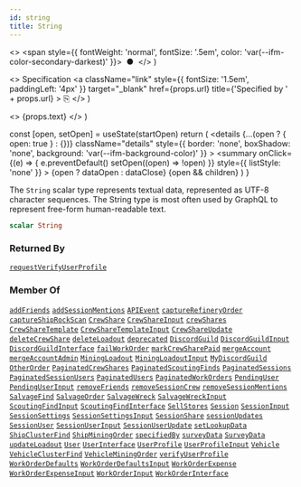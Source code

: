 ```yaml
---
id: string
title: String
---
```


  <>
    <span style={{ fontWeight: 'normal', fontSize: '.5em', color: 'var(--ifm-color-secondary-darkest)' }}>
      &nbsp;●&nbsp;
    </span>
  </>
)

  <>
    Specification
    <a
      className="link"
      style={{ fontSize: '1.5em', paddingLeft: '4px' }}
      target="_blank"
      href={props.url}
      title={'Specified by ' + props.url}
    >
      ⎘
    </a>
  </>
)

  <>
    <span className={props.class}>{props.text}</span>
  </>
)


  const [open, setOpen] = useState(startOpen)
  return (
    <details
      {...(open ? { open: true } : {})}
      className="details"
      style={{ border: 'none', boxShadow: 'none', background: 'var(--ifm-background-color)' }}
    >
      <summary
        onClick={(e) => {
          e.preventDefault()
          setOpen((open) => !open)
        }}
        style={{ listStyle: 'none' }}
      >
        {open ? dataOpen : dataClose}
      </summary>
      {open && children}
    </details>
  )
}

The `String` scalar type represents textual data, represented as UTF-8 character sequences. The String type is most often used by GraphQL to represent free-form human-readable text.

```graphql
scalar String
```

### Returned By

[`requestVerifyUserProfile`](/api/operations/mutations/request-verify-user-profile.mdx) <Badge class="badge badge--secondary badge--relation" text="mutation"/>

### Member Of

[`addFriends`](/api/operations/mutations/add-friends.mdx) <Badge class="badge badge--secondary badge--relation" text="mutation"/><Bullet />[`addSessionMentions`](/api/operations/mutations/add-session-mentions.mdx) <Badge class="badge badge--secondary badge--relation" text="mutation"/><Bullet />[`APIEvent`](/api/types/objects/apievent.mdx) <Badge class="badge badge--secondary badge--relation" text="object"/><Bullet />[`captureRefineryOrder`](/api/operations/queries/capture-refinery-order.mdx) <Badge class="badge badge--secondary badge--relation" text="query"/><Bullet />[`captureShipRockScan`](/api/operations/queries/capture-ship-rock-scan.mdx) <Badge class="badge badge--secondary badge--relation" text="query"/><Bullet />[`CrewShare`](/api/types/objects/crew-share.mdx) <Badge class="badge badge--secondary badge--relation" text="object"/><Bullet />[`CrewShareInput`](/api/types/inputs/crew-share-input.mdx) <Badge class="badge badge--secondary badge--relation" text="input"/><Bullet />[`crewShares`](/api/operations/queries/crew-shares.mdx) <Badge class="badge badge--secondary badge--relation" text="query"/><Bullet />[`CrewShareTemplate`](/api/types/objects/crew-share-template.mdx) <Badge class="badge badge--secondary badge--relation" text="object"/><Bullet />[`CrewShareTemplateInput`](/api/types/inputs/crew-share-template-input.mdx) <Badge class="badge badge--secondary badge--relation" text="input"/><Bullet />[`CrewShareUpdate`](/api/types/inputs/crew-share-update.mdx) <Badge class="badge badge--secondary badge--relation" text="input"/><Bullet />[`deleteCrewShare`](/api/operations/mutations/delete-crew-share.mdx) <Badge class="badge badge--secondary badge--relation" text="mutation"/><Bullet />[`deleteLoadout`](/api/operations/mutations/delete-loadout.mdx) <Badge class="badge badge--secondary badge--relation" text="mutation"/><Bullet />[`deprecated`](/api/types/directives/deprecated.mdx) <Badge class="badge badge--secondary badge--relation" text="directive"/><Bullet />[`DiscordGuild`](/api/types/objects/discord-guild.mdx) <Badge class="badge badge--secondary badge--relation" text="object"/><Bullet />[`DiscordGuildInput`](/api/types/inputs/discord-guild-input.mdx) <Badge class="badge badge--secondary badge--relation" text="input"/><Bullet />[`DiscordGuildInterface`](/api/types/interfaces/discord-guild-interface.mdx) <Badge class="badge badge--secondary badge--relation" text="interface"/><Bullet />[`failWorkOrder`](/api/operations/mutations/fail-work-order.mdx) <Badge class="badge badge--secondary badge--relation" text="mutation"/><Bullet />[`markCrewSharePaid`](/api/operations/mutations/mark-crew-share-paid.mdx) <Badge class="badge badge--secondary badge--relation" text="mutation"/><Bullet />[`mergeAccount`](/api/operations/mutations/merge-account.mdx) <Badge class="badge badge--secondary badge--relation" text="mutation"/><Bullet />[`mergeAccountAdmin`](/api/operations/mutations/merge-account-admin.mdx) <Badge class="badge badge--secondary badge--relation" text="mutation"/><Bullet />[`MiningLoadout`](/api/types/objects/mining-loadout.mdx) <Badge class="badge badge--secondary badge--relation" text="object"/><Bullet />[`MiningLoadoutInput`](/api/types/inputs/mining-loadout-input.mdx) <Badge class="badge badge--secondary badge--relation" text="input"/><Bullet />[`MyDiscordGuild`](/api/types/objects/my-discord-guild.mdx) <Badge class="badge badge--secondary badge--relation" text="object"/><Bullet />[`OtherOrder`](/api/types/objects/other-order.mdx) <Badge class="badge badge--secondary badge--relation" text="object"/><Bullet />[`PaginatedCrewShares`](/api/types/objects/paginated-crew-shares.mdx) <Badge class="badge badge--secondary badge--relation" text="object"/><Bullet />[`PaginatedScoutingFinds`](/api/types/objects/paginated-scouting-finds.mdx) <Badge class="badge badge--secondary badge--relation" text="object"/><Bullet />[`PaginatedSessions`](/api/types/objects/paginated-sessions.mdx) <Badge class="badge badge--secondary badge--relation" text="object"/><Bullet />[`PaginatedSessionUsers`](/api/types/objects/paginated-session-users.mdx) <Badge class="badge badge--secondary badge--relation" text="object"/><Bullet />[`PaginatedUsers`](/api/types/objects/paginated-users.mdx) <Badge class="badge badge--secondary badge--relation" text="object"/><Bullet />[`PaginatedWorkOrders`](/api/types/objects/paginated-work-orders.mdx) <Badge class="badge badge--secondary badge--relation" text="object"/><Bullet />[`PendingUser`](/api/types/objects/pending-user.mdx) <Badge class="badge badge--secondary badge--relation" text="object"/><Bullet />[`PendingUserInput`](/api/types/inputs/pending-user-input.mdx) <Badge class="badge badge--secondary badge--relation" text="input"/><Bullet />[`removeFriends`](/api/operations/mutations/remove-friends.mdx) <Badge class="badge badge--secondary badge--relation" text="mutation"/><Bullet />[`removeSessionCrew`](/api/operations/mutations/remove-session-crew.mdx) <Badge class="badge badge--secondary badge--relation" text="mutation"/><Bullet />[`removeSessionMentions`](/api/operations/mutations/remove-session-mentions.mdx) <Badge class="badge badge--secondary badge--relation" text="mutation"/><Bullet />[`SalvageFind`](/api/types/objects/salvage-find.mdx) <Badge class="badge badge--secondary badge--relation" text="object"/><Bullet />[`SalvageOrder`](/api/types/objects/salvage-order.mdx) <Badge class="badge badge--secondary badge--relation" text="object"/><Bullet />[`SalvageWreck`](/api/types/objects/salvage-wreck.mdx) <Badge class="badge badge--secondary badge--relation" text="object"/><Bullet />[`SalvageWreckInput`](/api/types/inputs/salvage-wreck-input.mdx) <Badge class="badge badge--secondary badge--relation" text="input"/><Bullet />[`ScoutingFindInput`](/api/types/inputs/scouting-find-input.mdx) <Badge class="badge badge--secondary badge--relation" text="input"/><Bullet />[`ScoutingFindInterface`](/api/types/interfaces/scouting-find-interface.mdx) <Badge class="badge badge--secondary badge--relation" text="interface"/><Bullet />[`SellStores`](/api/types/objects/sell-stores.mdx) <Badge class="badge badge--secondary badge--relation" text="object"/><Bullet />[`Session`](/api/types/objects/session.mdx) <Badge class="badge badge--secondary badge--relation" text="object"/><Bullet />[`SessionInput`](/api/types/inputs/session-input.mdx) <Badge class="badge badge--secondary badge--relation" text="input"/><Bullet />[`SessionSettings`](/api/types/objects/session-settings.mdx) <Badge class="badge badge--secondary badge--relation" text="object"/><Bullet />[`SessionSettingsInput`](/api/types/inputs/session-settings-input.mdx) <Badge class="badge badge--secondary badge--relation" text="input"/><Bullet />[`SessionShare`](/api/types/objects/session-share.mdx) <Badge class="badge badge--secondary badge--relation" text="object"/><Bullet />[`sessionUpdates`](/api/operations/queries/session-updates.mdx) <Badge class="badge badge--secondary badge--relation" text="query"/><Bullet />[`SessionUser`](/api/types/objects/session-user.mdx) <Badge class="badge badge--secondary badge--relation" text="object"/><Bullet />[`SessionUserInput`](/api/types/inputs/session-user-input.mdx) <Badge class="badge badge--secondary badge--relation" text="input"/><Bullet />[`SessionUserUpdate`](/api/types/inputs/session-user-update.mdx) <Badge class="badge badge--secondary badge--relation" text="input"/><Bullet />[`setLookupData`](/api/operations/mutations/set-lookup-data.mdx) <Badge class="badge badge--secondary badge--relation" text="mutation"/><Bullet />[`ShipClusterFind`](/api/types/objects/ship-cluster-find.mdx) <Badge class="badge badge--secondary badge--relation" text="object"/><Bullet />[`ShipMiningOrder`](/api/types/objects/ship-mining-order.mdx) <Badge class="badge badge--secondary badge--relation" text="object"/><Bullet />[`specifiedBy`](/api/types/directives/specified-by.mdx) <Badge class="badge badge--secondary badge--relation" text="directive"/><Bullet />[`surveyData`](/api/operations/queries/survey-data.mdx) <Badge class="badge badge--secondary badge--relation" text="query"/><Bullet />[`SurveyData`](/api/types/objects/survey-data.mdx) <Badge class="badge badge--secondary badge--relation" text="object"/><Bullet />[`updateLoadout`](/api/operations/mutations/update-loadout.mdx) <Badge class="badge badge--secondary badge--relation" text="mutation"/><Bullet />[`User`](/api/types/objects/user.mdx) <Badge class="badge badge--secondary badge--relation" text="object"/><Bullet />[`UserInterface`](/api/types/interfaces/user-interface.mdx) <Badge class="badge badge--secondary badge--relation" text="interface"/><Bullet />[`UserProfile`](/api/types/objects/user-profile.mdx) <Badge class="badge badge--secondary badge--relation" text="object"/><Bullet />[`UserProfileInput`](/api/types/inputs/user-profile-input.mdx) <Badge class="badge badge--secondary badge--relation" text="input"/><Bullet />[`Vehicle`](/api/types/objects/vehicle.mdx) <Badge class="badge badge--secondary badge--relation" text="object"/><Bullet />[`VehicleClusterFind`](/api/types/objects/vehicle-cluster-find.mdx) <Badge class="badge badge--secondary badge--relation" text="object"/><Bullet />[`VehicleMiningOrder`](/api/types/objects/vehicle-mining-order.mdx) <Badge class="badge badge--secondary badge--relation" text="object"/><Bullet />[`verifyUserProfile`](/api/operations/mutations/verify-user-profile.mdx) <Badge class="badge badge--secondary badge--relation" text="mutation"/><Bullet />[`WorkOrderDefaults`](/api/types/objects/work-order-defaults.mdx) <Badge class="badge badge--secondary badge--relation" text="object"/><Bullet />[`WorkOrderDefaultsInput`](/api/types/inputs/work-order-defaults-input.mdx) <Badge class="badge badge--secondary badge--relation" text="input"/><Bullet />[`WorkOrderExpense`](/api/types/objects/work-order-expense.mdx) <Badge class="badge badge--secondary badge--relation" text="object"/><Bullet />[`WorkOrderExpenseInput`](/api/types/inputs/work-order-expense-input.mdx) <Badge class="badge badge--secondary badge--relation" text="input"/><Bullet />[`WorkOrderInput`](/api/types/inputs/work-order-input.mdx) <Badge class="badge badge--secondary badge--relation" text="input"/><Bullet />[`WorkOrderInterface`](/api/types/interfaces/work-order-interface.mdx) <Badge class="badge badge--secondary badge--relation" text="interface"/>
